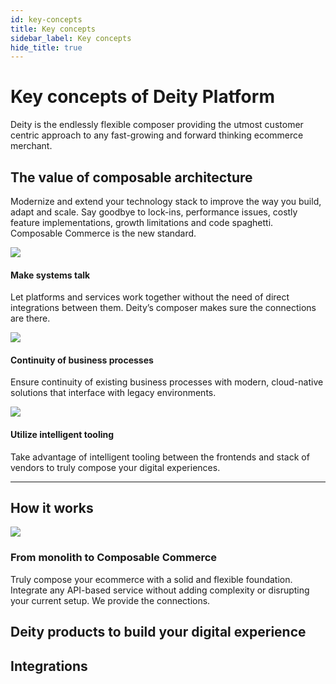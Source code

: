 ```yaml
---
id: key-concepts
title: Key concepts
sidebar_label: Key concepts
hide_title: true
---
```



# Key concepts of Deity Platform
<p className="desc pb20">Deity is the endlessly flexible composer providing the utmost customer centric approach to any fast-growing and forward thinking ecommerce merchant.</p>

## The value of composable architecture

Modernize and extend your technology stack to improve the way you build, adapt and scale. Say goodbye to lock-ins, performance issues, costly feature implementations, growth limitations and code spaghetti. Composable Commerce is the new standard.

<div className="flex mb40 invert">
  <Card open="true" to="">
    <img src="/docs/img/icons/talk.svg" />
    <h4>Make systems talk</h4>
    <p>Let platforms and services work together without the need of direct integrations between them. Deity’s composer makes sure the connections are there.</p>
  </Card>
  <Card open="true" to="">
    <img src="/docs/img/icons/continuity.svg" />
    <h4>Continuity of business processes</h4>
    <p>Ensure continuity of existing business processes with modern, cloud-native solutions that interface with legacy environments.</p>
  </Card>
  <Card open="true" to="">
    <img src="/docs/img/icons/intelligent.svg" />
    <h4>Utilize intelligent tooling</h4>
    <p>Take advantage of intelligent tooling between the frontends and stack of vendors to truly compose your digital experiences.</p>
  </Card>
</div>


---
## How it works
<div className="pb20"></div>
<div className="flex vertical-center mb80 brighten">
	<div className="text-center ">
		<img src="/docs/img/docs/platform/platform-concept.svg"/>
	</div>
	<div>
		<h3>From monolith to Composable Commerce</h3>
		<p>
		Truly compose your ecommerce with a solid and flexible foundation. Integrate any API-based service without adding complexity or disrupting your current setup. We provide the connections.
		</p>
	</div>
	
</div>



## Deity products to build your digital experience 


<ProductContent />


## Integrations


<IntegrationContent />



